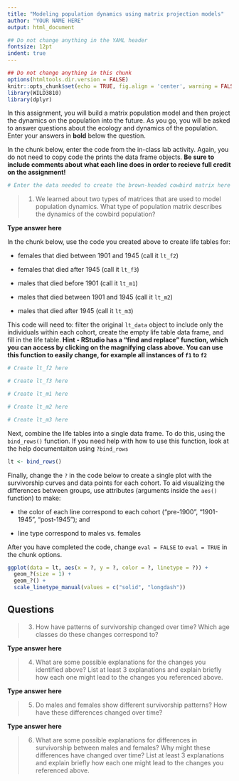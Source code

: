 ```yaml
---
title: "Modeling population dynamics using matrix projection models"
author: "YOUR NAME HERE"
output: html_document

## Do not change anything in the YAML header
fontsize: 12pt
indent: true
---
```


```r
## Do not change anything in this chunk
options(htmltools.dir.version = FALSE)
knitr::opts_chunk$set(echo = TRUE, fig.align = 'center', warning = FALSE, message = FALSE)
library(WILD3810)
library(dplyr)
```


In this assignment, you will build a matrix population model and then project the dynamics on the population into the future. As you go, you will be asked to answer questions about the ecology and dynamics of the population. Enter your answers in **bold** below the question.

In the chunk below, enter the code from the in-class lab activity. Again, you do not need to copy code the prints the data frame objects. **Be sure to include comments about what each line does in order to recieve full credit on the assignment!**

```r
# Enter the data needed to create the brown-headed cowbird matrix here
```


> 1) We learned about two types of matrices that are used to model population dynamics. What type of population matrix describes the dynamics of the cowbird population? 

**Type answer here**

In the chunk below, use the code you created above to create life tables for:

- females that died between 1901 and 1945 (call it `lt_f2`)

- females that died after 1945 (call it `lt_f3`)

- males that died before 1901 (call it `lt_m1`)

- males that died between 1901 and 1945 (call it `lt_m2`)

- males that died after 1945 (call it `lt_m3`)

This code will need to: filter the original `lt_data` object to include only the individuals within each cohort, create the empty life table data frame, and fill in the life table. **Hint - RStudio has a "find and replace" function, which you can access by clicking on the magnifying class above. You can use this function to easily change, for example all instances of `f1` to `f2`**

```r
# Create lt_f2 here
```

```r
# Create lt_f3 here
```

```r
# Create lt_m1 here
```

```r
# Create lt_m2 here
```

```r
# Create lt_m3 here
```



Next, combine the life tables into a single data frame. To do this, using the `bind_rows()` function. If you need help with how to use this function, look at the help documentaiton using `?bind_rows`

```r
lt <- bind_rows()
```

Finally, change the `?` in the code below to create a single plot with the survivorship curves and data points for each cohort. To aid visualizing the differences between groups, use attributes (arguments inside the `aes()` function) to make:

- the color of each line correspond to each cohort ("pre-1900", "1901-1945", "post-1945"); and 

- line type correspond to males vs. females

After you have completed the code, change `eval = FALSE` to `eval = TRUE` in the chunk options.

```r
ggplot(data = lt, aes(x = ?, y = ?, color = ?, linetype = ?)) +
  geom_?(size = 1) +
  geom_?() +
  scale_linetype_manual(values = c("solid", "longdash"))
```

## Questions

> 3) How have patterns of survivorship changed over time? Which age classes do these changes correspond to?  

**Type answer here**

> 4) What are some possible explanations for the changes you identified above? List at least 3 explanations and explain briefly how each one might lead to the changes you referenced above. 

**Type answer here**

> 5) Do males and females show different survivorship patterns? How have these differences changed over time?  

**Type answer here**

> 6) What are some possible explanations for differences in survivorship between males and females? Why might these differences have changed over time? List at least 3 explanations and explain briefly how each one might lead to the changes you referenced above.
